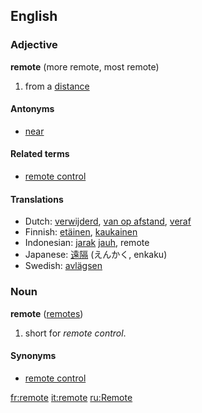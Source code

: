 ==English==

===Adjective===
'''remote''' (more remote, most remote)

#from a [[distance]]

====Antonyms====
*[[near]]

====Related terms====
*[[remote control]]

====Translations====
*Dutch: [[verwijderd]], [[van op afstand]], [[veraf]]
*Finnish: [[etäinen]], [[kaukainen]]
*Indonesian: [[jarak]] [[jauh]], remote
*Japanese: [[遠隔]] (えんかく, enkaku)
*Swedish: [[avlägsen]]

===Noun===
'''remote''' ([[remotes]])

# short for ''remote control''.

====Synonyms====
*[[remote control]]
[[fr:remote]]
[[it:remote]]
[[ru:Remote]]